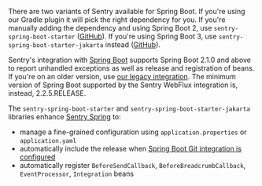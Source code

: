 <Alert>

There are two variants of Sentry available for Spring Boot. If you're using our Gradle plugin it will pick the right dependency for you. If you're manually adding the dependency and using Spring Boot 2, use `sentry-spring-boot-starter` ([GitHub](https://github.com/getsentry/sentry-java/tree/main/sentry-spring-boot-starter)). If you're using Spring Boot 3, use `sentry-spring-boot-starter-jakarta` instead ([GitHub](https://github.com/getsentry/sentry-java/tree/main/sentry-spring-boot-starter-jakarta)).

Sentry's integration with [Spring Boot](https://spring.io/projects/spring-boot) supports Spring Boot 2.1.0 and above to report unhandled exceptions as well as release and registration of beans. If you're on an older version, use [our legacy integration](/platforms/java/legacy/spring/).
The minimum version of Spring Boot supported by the Sentry WebFlux integration is, instead, 2.2.5.RELEASE.

The `sentry-spring-boot-starter` and `sentry-spring-boot-starter-jakarta` libraries enhance [Sentry Spring](/platforms/java/guides/spring/) to:

- manage a fine-grained configuration using `application.properties` or `application.yaml`
- automatically include the release when [Spring Boot Git integration is configured](https://docs.spring.io/spring-boot/how-to/build.html#howto.build.generate-git-info)
- automatically register `BeforeSendCallback`, `BeforeBreadcrumbCallback`, `EventProcessor`, `Integration` beans

</Alert>
